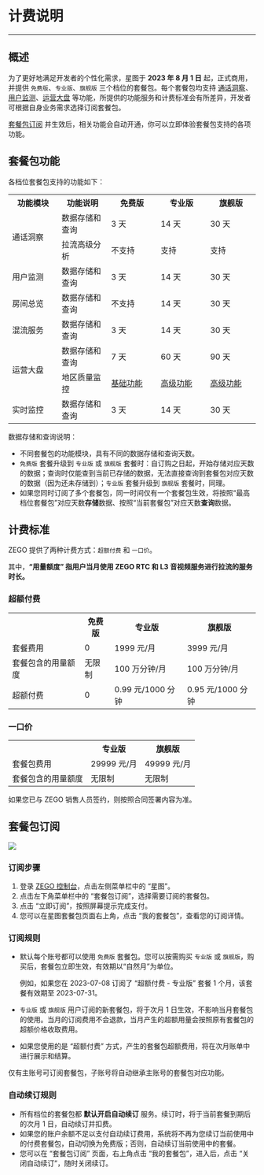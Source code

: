 # 计费说明

- - -

## 概述

为了更好地满足开发者的个性化需求，星图于 **2023 年 8 月 1 日** 起，正式商用，并提供 `免费版`、`专业版`、`旗舰版` 三个档位的套餐包。每个套餐包均支持 [通话洞察](./../Guides/Communication%20Insights/Function%20introduction.mdx)、[用户监测](./../Guides/User%20behavior%20monitoring.mdx)、[运营大盘](./../Guides/Operations%20Dashboard/Function%20introduction.mdx) 等功能，所提供的功能服务和计费标准会有所差异，开发者可根据自身业务需求选择订阅套餐包。

[套餐包订阅](#套餐包订阅) 并生效后，相关功能会自动开通，你可以立即体验套餐包支持的各项功能。

## 套餐包功能

各档位套餐包支持的功能如下：

<table>
  <colgroup>
    <col width="20%" />
    <col width="20%" />
    <col width="20%" />
    <col width="20%" />
    <col width="20%" />
  </colgroup>
<tbody><tr>
<th>功能模块</th>
<th>功能说明</th>
<th>免费版</th>
<th>专业版</th>
<th>旗舰版</th>
</tr>
<tr>
<td rowspan="2">通话洞察</td>
<td>数据存储和查询</td>
<td>3 天</td>
<td>14 天</td>
<td>30 天</td>
</tr>
<tr>
<td>拉流高级分析</td>
<td>不支持</td>
<td>支持</td>
<td>支持</td>
</tr>
<tr>
<td>用户监测</td>
<td>数据存储和查询</td>
<td>3 天</td>
<td>14 天</td>
<td>30 天</td>
</tr>
<tr>
<td>房间总览</td>
<td>数据存储和查询</td>
<td>不支持</td>
<td>14 天</td>
<td>30 天</td>
</tr>
<tr>
<td>混流服务</td>
<td>数据存储和查询</td>
<td>3 天</td>
<td>14 天</td>
<td>30 天</td>
</tr>
<tr>
<td rowspan="2">运营大盘</td>
<td>数据存储和查询</td>
<td>7 天</td>
<td>60 天</td>
<td>90 天</td>
</tr>
<tr>
<td>地区质量监控</td>
<td><a href="./../Guides/Operations%20Dashboard/Function%20introduction.mdx" target="blank">基础功能</a></td>
<td><a href="./../Guides/Operations%20Dashboard/Regional%20quality(Pro).mdx" target="blank">高级功能</a></td>
<td><a href="./../Guides/Operations%20Dashboard/Regional%20quality(Pro).mdx" target="blank">高级功能</a></td>
</tr>
<tr>
<td>实时监控</td>
<td>数据存储和查询</td>
<td>3 天</td>
<td>14 天</td>
<td>30 天</td>
</tr>
</tbody></table>

<Note title="说明">

数据存储和查询说明：

- 不同套餐包的功能模块，具有不同的数据存储和查询天数。
- `免费版` 套餐升级到 `专业版` 或 `旗舰版` 套餐时：自订购之日起，开始存储对应天数的数据；查询时仅能查到当前已存储的数据，无法直接查询到套餐包对应天数的数据（因为还未存储到）；`专业版` 套餐升级到 `旗舰版` 套餐时，同理。
- 如果您同时订阅了多个套餐包，同一时间仅有一个套餐包生效，将按照“最高档位套餐包”对应天数**存储**数据、按照“当前套餐包”对应天数**查询**数据。
</Note>



## 计费标准

ZEGO 提供了两种计费方式：`超额付费` 和 `一口价`。

其中，**“用量额度” 指用户当月使用 ZEGO RTC 和 L3 音视频服务进行拉流的服务时长。**

### 超额付费

<table>
<tbody><tr>
<th></th>
<th>免费版</th>
<th>专业版</th>
<th>旗舰版</th>
</tr>
<tr>
<td>套餐费用</td>
<td>0</td>
<td>1999 元/月</td>
<td>3999 元/月</td>
</tr>
<tr>
<td>套餐包含的用量额度</td>
<td>无限制</td>
<td>100 万分钟/月</td>
<td>100 万分钟/月</td>
</tr>
<tr>
<td>超额付费</td>
<td>0</td>
<td>0.99 元/1000 分钟</td>
<td>0.95 元/1000 分钟</td>
</tr>
</tbody></table>

### 一口价

<table>
<tbody><tr>
<th></th>
<th>专业版</th>
<th>旗舰版</th>
</tr>
<tr>
<td>套餐包费用</td>
<td>29999 元/月</td>
<td>49999 元/月</td>
</tr>
<tr>
<td>套餐包含的用量额度</td>
<td>无限制</td>
<td>无限制</td>
</tr>
</tbody></table>


<Note title="说明">

如果您已与 ZEGO 销售人员签约，则按照合同签署内容为准。
</Note>


## 套餐包订阅

<Frame width="80%" height="auto" caption="">
  <img src="https://storage.zego.im/sdk-doc/Pics/Prism/billing.jpeg" />
</Frame>

### 订阅步骤

1. 登录 [ZEGO 控制台](https://console.zego.im/)，点击左侧菜单栏中的 “星图”。
2. 点击左下角菜单栏中的 “套餐包订阅”，选择需要订阅的套餐包。
3. 点击 “立即订阅”，按照屏幕提示完成支付。
4. 您可以在星图套餐包页面右上角，点击 “我的套餐包”，查看您的订阅详情。

### 订阅规则

- 默认每个账号都可以使用 `免费版` 套餐包。您可以按需购买 `专业版` 或 `旗舰版`，购买后，套餐包立即生效，有效期以“自然月”为单位。

    例如，如果您在 2023-07-08 订阅了 “超额付费 - 专业版” 套餐 1 个月，该套餐有效期至 2023-07-31。

- `专业版` 或 `旗舰版` 用户订阅的新套餐包，将于次月 1 日生效，不影响当月套餐包的使用。当月的订阅费用不会退款，当月产生的超额用量会按照原有套餐包的超额价格收取费用。

- 如果您使用的是 “超额付费” 方式，产生的套餐包超额费用，将在次月账单中进行展示和结算。

<Note title="说明">


仅有主账号可订阅套餐包，子账号将自动继承主账号的套餐包对应功能。
</Note>


### 自动续订规则

- 所有档位的套餐包都 **默认开启自动续订** 服务。续订时，将于当前套餐到期后的次月 1 日，自动续订并扣费。
- 如果您的账户余额不足以支付自动续订费用，系统将不再为您续订当前使用中的付费套餐包，自动切换为免费版；否则，自动续订当前使用中的套餐。
- 您可以在 “套餐包订阅” 页面，右上角点击 “我的套餐包”，进入后，点击 “关闭自动续订”，随时关闭续订。

